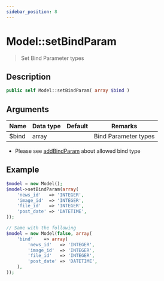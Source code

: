 ```yaml
---
sidebar_position: 8
---
```


# Model::setBindParam

> Set Bind Parameter types


## Description

```php
public self Model::setBindParam( array $bind )
```


## Arguments

| Name  | Data type | Default | Remarks              |
| ----- | --------- | ------- | -------------------- |
| $bind | array     |         | Bind Parameter types |

* Please see [addBindParam](/docs/fegg/library/model/methods/addbindparam) about allowed bind type

## Example

```php title="Controller"
$model = new Model();
$model->setBindParam(array(
    'news_id'   => 'INTEGER',
    'image_id'  => 'INTEGER',
    'file_id'   => 'INTEGER',
    'post_date' => 'DATETIME',
));

// Same with the following
$model = new Model(false, array(
    'bind'    => array(
        'news_id'   => 'INTEGER',
        'image_id'  => 'INTEGER',
        'file_id'   => 'INTEGER',
        'post_date' => 'DATETIME',
    ),
));
```
